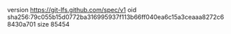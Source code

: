 version https://git-lfs.github.com/spec/v1
oid sha256:79c055b15d0772ba316995937f113b66ff040ea6c15a3ceaaa8272c68430a701
size 85454
